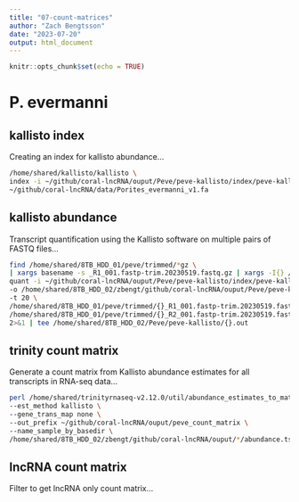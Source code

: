 ```yaml
---
title: "07-count-matrices"
author: "Zach Bengtsson"
date: "2023-07-20"
output: html_document
---
```


```r
knitr::opts_chunk$set(echo = TRUE)
```

# P. evermanni

## kallisto index

Creating an index for kallisto abundance...
```bash
/home/shared/kallisto/kallisto \
index -i ~/github/coral-lncRNA/ouput/Peve/peve-kallisto/index/peve-kallisto.index \
~/github/coral-lncRNA/data/Porites_evermanni_v1.fa
```

## kallisto abundance

Transcript quantification using the Kallisto software on multiple pairs of FASTQ files…
```bash
find /home/shared/8TB_HDD_01/peve/trimmed/*gz \
| xargs basename -s _R1_001.fastp-trim.20230519.fastq.gz | xargs -I{} /home/shared/kallisto/kallisto \
quant -i ~/github/coral-lncRNA/ouput/Peve/peve-kallisto/index/peve-kallisto.index \
-o /home/shared/8TB_HDD_02/zbengt/github/coral-lncRNA/ouput/Peve/peve-kallisto/output/{} \
-t 20 \
/home/shared/8TB_HDD_01/peve/trimmed/{}_R1_001.fastp-trim.20230519.fastq.gz \
/home/shared/8TB_HDD_01/peve/trimmed/{}_R2_001.fastp-trim.20230519.fastq.gz \
2>&1 | tee /home/shared/8TB_HDD_02/Peve/peve-kallisto/{}.out
```

## trinity count matrix

Generate a count matrix from Kallisto abundance estimates for all transcripts in RNA-seq data…
```bash
perl /home/shared/trinityrnaseq-v2.12.0/util/abundance_estimates_to_matrix.pl \
--est_method kallisto \
--gene_trans_map none \
--out_prefix ~/github/coral-lncRNA/ouput/peve_count_matrix \
--name_sample_by_basedir \
/home/shared/8TB_HDD_02/zbengt/github/coral-lncRNA/ouput/*/abundance.tsv
```

## lncRNA count matrix

Filter to get lncRNA only count matrix...




